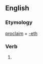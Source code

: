 ==English==

===Etymology===
[[proclaim]] + [[-eth]]

===Verb===
{{infl|en|verb form}}

# {{archaic third-person singular of|proclaim}}